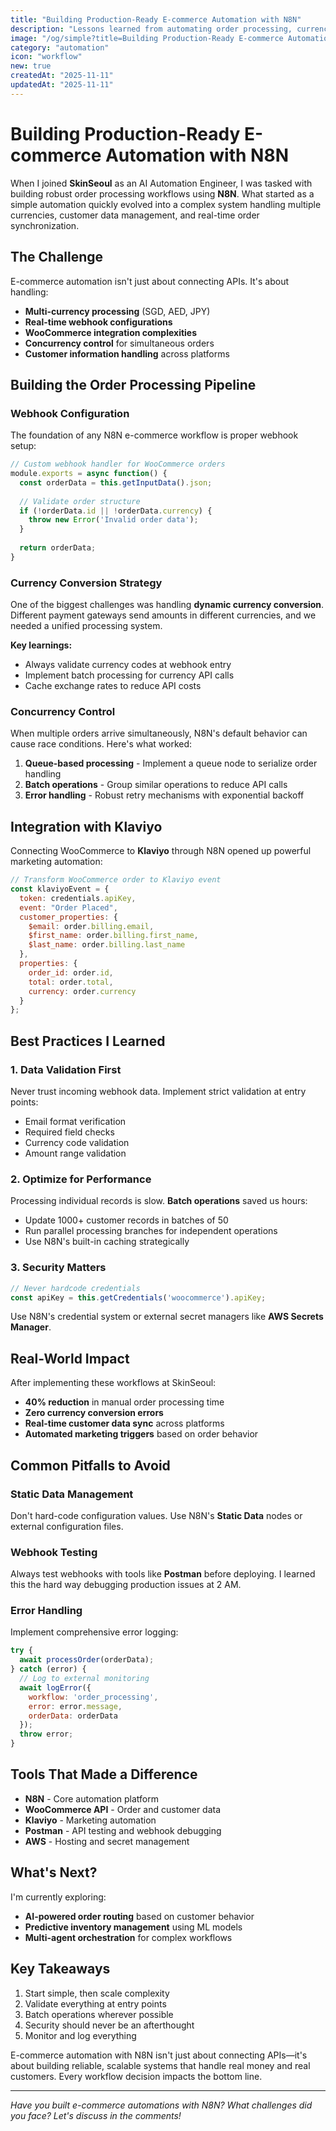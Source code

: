```yaml
---
title: "Building Production-Ready E-commerce Automation with N8N"
description: "Lessons learned from automating order processing, currency handling, and customer workflows at scale using N8N."
image: "/og/simple?title=Building Production-Ready E-commerce Automation with N8N"
category: "automation"
icon: "workflow"
new: true
createdAt: "2025-11-11"
updatedAt: "2025-11-11"
---
```


# Building Production-Ready E-commerce Automation with N8N

When I joined **SkinSeoul** as an AI Automation Engineer, I was tasked with building robust order processing workflows using **N8N**. What started as a simple automation quickly evolved into a complex system handling multiple currencies, customer data management, and real-time order synchronization.

## The Challenge

E-commerce automation isn't just about connecting APIs. It's about handling:

- **Multi-currency processing** (SGD, AED, JPY)
- **Real-time webhook configurations**
- **WooCommerce integration complexities**
- **Concurrency control** for simultaneous orders
- **Customer information handling** across platforms

## Building the Order Processing Pipeline

### Webhook Configuration

The foundation of any N8N e-commerce workflow is proper webhook setup:

```javascript
// Custom webhook handler for WooCommerce orders
module.exports = async function() {
  const orderData = this.getInputData().json;
  
  // Validate order structure
  if (!orderData.id || !orderData.currency) {
    throw new Error('Invalid order data');
  }
  
  return orderData;
}
```

### Currency Conversion Strategy

One of the biggest challenges was handling **dynamic currency conversion**. Different payment gateways send amounts in different currencies, and we needed a unified processing system.

**Key learnings:**
- Always validate currency codes at webhook entry
- Implement batch processing for currency API calls
- Cache exchange rates to reduce API costs

### Concurrency Control

When multiple orders arrive simultaneously, N8N's default behavior can cause race conditions. Here's what worked:

1. **Queue-based processing** - Implement a queue node to serialize order handling
2. **Batch operations** - Group similar operations to reduce API calls
3. **Error handling** - Robust retry mechanisms with exponential backoff

## Integration with Klaviyo

Connecting WooCommerce to **Klaviyo** through N8N opened up powerful marketing automation:

```javascript
// Transform WooCommerce order to Klaviyo event
const klaviyoEvent = {
  token: credentials.apiKey,
  event: "Order Placed",
  customer_properties: {
    $email: order.billing.email,
    $first_name: order.billing.first_name,
    $last_name: order.billing.last_name
  },
  properties: {
    order_id: order.id,
    total: order.total,
    currency: order.currency
  }
};
```

## Best Practices I Learned

### 1. Data Validation First

Never trust incoming webhook data. Implement strict validation at entry points:

- Email format verification
- Required field checks
- Currency code validation
- Amount range validation

### 2. Optimize for Performance

Processing individual records is slow. **Batch operations** saved us hours:

- Update 1000+ customer records in batches of 50
- Run parallel processing branches for independent operations
- Use N8N's built-in caching strategically

### 3. Security Matters

```javascript
// Never hardcode credentials
const apiKey = this.getCredentials('woocommerce').apiKey;
```

Use N8N's credential system or external secret managers like **AWS Secrets Manager**.

## Real-World Impact

After implementing these workflows at SkinSeoul:

- **40% reduction** in manual order processing time
- **Zero currency conversion errors**
- **Real-time customer data sync** across platforms
- **Automated marketing triggers** based on order behavior

## Common Pitfalls to Avoid

### Static Data Management

Don't hard-code configuration values. Use N8N's **Static Data** nodes or external configuration files.

### Webhook Testing

Always test webhooks with tools like **Postman** before deploying. I learned this the hard way debugging production issues at 2 AM.

### Error Handling

Implement comprehensive error logging:

```javascript
try {
  await processOrder(orderData);
} catch (error) {
  // Log to external monitoring
  await logError({
    workflow: 'order_processing',
    error: error.message,
    orderData: orderData
  });
  throw error;
}
```

## Tools That Made a Difference

- **N8N** - Core automation platform
- **WooCommerce API** - Order and customer data
- **Klaviyo** - Marketing automation
- **Postman** - API testing and webhook debugging
- **AWS** - Hosting and secret management

## What's Next?

I'm currently exploring:

- **AI-powered order routing** based on customer behavior
- **Predictive inventory management** using ML models
- **Multi-agent orchestration** for complex workflows

## Key Takeaways

1. Start simple, then scale complexity
2. Validate everything at entry points
3. Batch operations wherever possible
4. Security should never be an afterthought
5. Monitor and log everything

E-commerce automation with N8N isn't just about connecting APIs—it's about building reliable, scalable systems that handle real money and real customers. Every workflow decision impacts the bottom line.

---

*Have you built e-commerce automations with N8N? What challenges did you face? Let's discuss in the comments!*